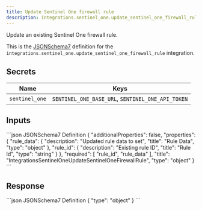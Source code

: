 ```yaml
---
title: Update Sentinel One firewall rule
description: integrations.sentinel_one.update_sentinel_one_firewall_rule
---
```


Update an existing Sentinel One firewall rule.

This is the [JSONSchema7](https://json-schema.org/draft-07/json-schema-release-notes) definition for the `integrations.sentinel_one.update_sentinel_one_firewall_rule` integration.


## Secrets
| Name | Keys |
| --- | --- |
| `sentinel_one` | `SENTINEL_ONE_BASE_URL`, `SENTINEL_ONE_API_TOKEN` |

## Inputs

<CodeGroup>
```json JSONSchema7 Definition
{
    "additionalProperties": false,
    "properties": {
        "rule_data": {
            "description": "Updated rule data to set",
            "title": "Rule Data",
            "type": "object"
        },
        "rule_id": {
            "description": "Existing rule ID",
            "title": "Rule Id",
            "type": "string"
        }
    },
    "required": [
        "rule_id",
        "rule_data"
    ],
    "title": "IntegrationsSentinelOneUpdateSentinelOneFirewallRule",
    "type": "object"
}
```

</CodeGroup>

## Response

<CodeGroup>
```json JSONSchema7 Definition
{
    "type": "object"
}
```

</CodeGroup>
